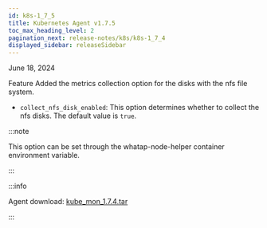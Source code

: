 ```yaml
---
id: k8s-1_7_5
title: Kubernetes Agent v1.7.5
toc_max_heading_level: 2
pagination_next: release-notes/k8s/k8s-1_7_4
displayed_sidebar: releaseSidebar
---
```


June 18, 2024

<p><Status>Feature</Status> Added the metrics collection option for the disks with the nfs file system.</p>

- `collect_nfs_disk_enabled`: This option determines whether to collect the nfs disks. The default value is `true`. 

:::note 

This option can be set through the whatap-node-helper container environment variable.

:::

:::info

Agent download: [kube_mon_1.7.4.tar](https://repo.whatap.io/docker/kube_mon_1.7.5.tar)

:::
